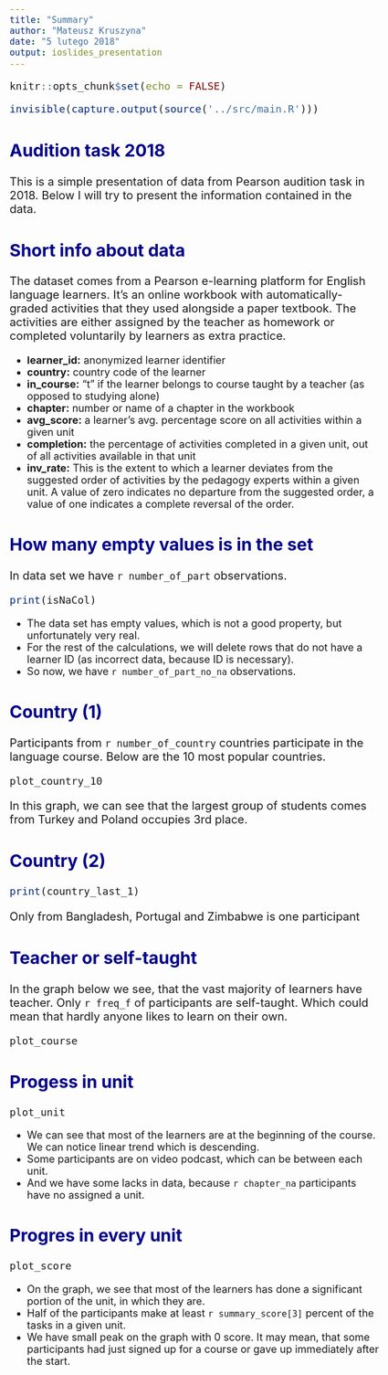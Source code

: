 ```yaml
---
title: "Summary"
author: "Mateusz Kruszyna"
date: "5 lutego 2018"
output: ioslides_presentation
---
```


```r
knitr::opts_chunk$set(echo = FALSE)
```
```r
invisible(capture.output(source('../src/main.R')))
```

<style type="text/css">

body{ /* Normal  */
      font-size: 18px;
  }
p {
  font-size: 20px;
}
ul {
  font-size: 18px;
}
td {  /* Table  */
  font-size: 18px;
}
h1.title {
  font-size: 38px;
  color: DarkRed;
}
h1 { /* Header 1 */
  font-size: 32px;
  color: DarkBlue;
}
h2 { /* Header 2 */
    font-size: 30px;
  color: DarkBlue;
}
h3 { /* Header 3 */
  font-size: 26px;
  font-family: "Times New Roman", Times, serif;
  color: DarkBlue;
}
code.r{ /* Code block */
    font-size: 18px;
}
pre { /* Code block - determines code spacing between lines */
    font-size: 18px;
}
</style>
## Audition task 2018

This is a simple presentation of data from Pearson audition task in 2018. Below I will try to present the information contained in the data. 


## Short info about data

The dataset comes from a Pearson e-learning platform for English language learners. It’s an online workbook with automatically-graded activities that they used alongside a paper textbook. The activities are either assigned by the teacher as homework or completed voluntarily by learners as extra practice.

- **learner_id:** anonymized learner identifier
- **country:** country code of the learner
- **in_course:** “t” if the learner belongs to course taught by a teacher (as opposed
to studying alone)
- **chapter:** number or name of a chapter in the workbook
- **avg_score:** a learner’s avg. percentage score on all activities within a given unit
- **completion:** the percentage of activities completed in a given unit, out of all
activities available in that unit
- **inv_rate:** This is the extent to which a learner deviates from the suggested
order of activities by the pedagogy experts within a given unit. A value of zero
indicates no departure from the suggested order, a value of one indicates a
complete reversal of the order.

## How many empty values is in the set

In data set we have `r number_of_part` observations.

```r
print(isNaCol)
```

- The data set has empty values, which is not a good property, but unfortunately very real.
- For the rest of the calculations, we will delete rows that do not have a learner ID (as incorrect data, because ID is necessary).
- So now, we have `r number_of_part_no_na` observations.

## Country (1)

Participants from `r number_of_country` countries participate in the language course. Below are the 10 most popular countries.

```r
plot_country_10
```

In this graph, we can see that the largest group of students comes from Turkey and Poland occupies 3rd place.

## Country (2)

```r
print(country_last_1)
```
Only from Bangladesh, Portugal and 	Zimbabwe is one participant

## Teacher or self-taught

In the graph below we see, that the vast majority of learners have teacher. Only `r freq_f` of participants are self-taught. Which could mean that hardly anyone likes to learn on their own.

```r
plot_course
```

## Progess in unit

```r
plot_unit
```

- We can see that most of the learners are at the beginning of the course. We can notice linear trend which is descending.
- Some participants are on video podcast, which can be between each unit.
- And we have some lacks in data, because `r chapter_na` participants have no assigned a unit.

## Progres in every unit

```r
plot_score
```

- On the graph, we see that most of the learners has done a significant portion of the unit, in which they are.
- Half of the participants make at least `r summary_score[3]` percent of the tasks in a given unit.
- We have small peak on the graph with 0 score. It may mean, that some participants had just signed up for a course or gave up immediately after the start.